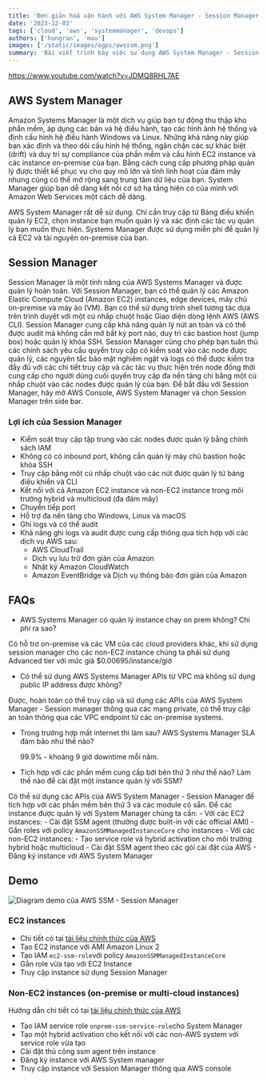 ```yaml
---
title: 'Đơn giản hoá vận hành với AWS System Manager - Session Manager'
date: '2023-12-03'
tags: ['cloud', 'aws', 'systemmanager', 'devops']
authors: ['hungran', 'mau']
images: ['/static/images/ogps/awsssm.png']
summary: 'Bài viết trình bày việc sử dụng AWS System Manager - Session Manager để đơn giản hoá việc quản lý, vận hành Instance (EC2 và non-EC2)'
---
```


https://www.youtube.com/watch?v=JDMQ8RHL7AE

## AWS System Manager

Amazon Systems Manager là một dịch vụ giúp bạn tự động thu thập kho phần mềm, áp dụng các bản vá hệ điều hành, tạo các hình ảnh hệ thống và định cấu hình hệ điều hành Windows và Linux. Những khả năng này giúp bạn xác định và theo dõi cấu hình hệ thống, ngăn chặn các sự khác biệt (drift) và duy trì sự compliance của phần mềm và cấu hình EC2 instance và các instance on-premise của bạn. Bằng cách cung cấp phương pháp quản lý được thiết kế phục vụ cho quy mô lớn và tính linh hoạt của đám mây nhưng cũng có thể mở rộng sang trung tâm dữ liệu của bạn. System Manager giúp bạn dễ dàng kết nối cơ sở hạ tầng hiện có của mình với Amazon Web Services một cách dễ dàng.

AWS System Manager rất dễ sử dụng. Chỉ cần truy cập từ Bảng điều khiển quản lý EC2, chọn instance bạn muốn quản lý và xác định các tác vụ quản lý bạn muốn thực hiện. Systems Manager được sử dụng miễn phí để quản lý cả EC2 và tài nguyên on-premise của bạn.

## Session Manager

Session Manager là một tính năng của AWS Systems Manager và được quản lý hoàn toàn. Với Session Manager, bạn có thể quản lý các Amazon Elastic Compute Cloud (Amazon EC2) instances, edge devices, máy chủ on-premise và máy ảo (VM). Bạn có thể sử dụng trình shell tương tác dựa trên trình duyệt với một cú nhấp chuột hoặc Giao diện dòng lệnh AWS (AWS CLI). Session Manager cung cấp khả năng quản lý nút an toàn và có thể được audit mà không cần mở bất kỳ port nào, duy trì các bastion host (jump box) hoặc quản lý khóa SSH. Session Manager cũng cho phép bạn tuân thủ các chính sách yêu cầu quyền truy cập có kiểm soát vào các node được quản lý, các nguyên tắc bảo mật nghiêm ngặt và logs có thể được kiểm tra đầy đủ với các chi tiết truy cập và các tác vụ thực hiện trên node đồng thời cung cấp cho người dùng cuối quyền truy cập đa nền tảng chỉ bằng một cú nhấp chuột vào các nodes được quản lý của bạn. Để bắt đầu với Session Manager, hãy mở AWS Console, AWS System Manager và chọn Session Manager trên side bar.

### Lợi ích của Session Manager

- Kiểm soát truy cập tập trung vào các nodes được quản lý bằng chính sách IAM
- Không có có inbound port, không cần quản lý máy chủ bastion hoặc khóa SSH
- Truy cập bằng một cú nhấp chuột vào các nút được quản lý từ bảng điều khiển và CLI
- Kết nối với cả Amazon EC2 instance và non-EC2 instance trong môi trường hybrid và multicloud (đa đám mây)
- Chuyển tiếp port
- Hỗ trợ đa nền tảng cho Windows, Linux và macOS
- Ghi logs và có thể audit
- Khả năng ghi logs và audit được cung cấp thông qua tích hợp với các dịch vụ AWS sau:
  - AWS CloudTrail
  - Dịch vụ lưu trữ đơn giản của Amazon
  - Nhật ký Amazon CloudWatch
  - Amazon EventBridge và Dịch vụ thông báo đơn giản của Amazon

## FAQs

- AWS Systems Manager có quản lý instance chạy on prem không? Chi phí ra sao?

Có hỗ trơ on-premise và các VM của các cloud providers khác, khi sử dụng session manager cho các non-EC2 instance chúng ta phải sử dụng Advanced tier với mức giá $0.00695/instance/giờ

- Có thể sử dụng AWS Systems Manager APIs từ VPC mà không sử dụng public IP address được không?

Được, hoàn toàn có thể truy cập và sử dụng các APIs của AWS System Manager - Session manager thông qua các mạng private, có thể truy cập an toàn thông qua các VPC endpoint từ các on-premise systems.

- Trong trường hợp mất internet thì làm sau? AWS Systems Manager SLA đảm bảo như thế nào?

  99.9% - khoảng 9 giờ downtime mỗi năm.

- Tích hợp với các phần mềm cung cấp bới bên thứ 3 như thế nào? Làm thế nào để cài đặt một instance quản lý với SSM?

Có thể sử dụng các APIs của AWS System Manager - Session Manager để tích hợp với các phần mềm bên thứ 3 và các module có sẵn.
Để các instance được quản lý với System Manager chúng ta cần: - Với các EC2 instances: - Cài đặt SSM agent (thường được built-in với các official AMI) - Gắn roles với policy `AmazonSSMManagedInstanceCore` cho instances - Với các non-EC2 instances: - Tạo service role và hybrid activation cho môi trường hybrid hoặc multicloud - Cài đặt SSM agent theo các gói cài đặt của AWS - Đăng ký instance với AWS System Manager

## Demo

![Diagram demo của AWS SSM - Session Manager](/static/images/assets/ssm_demo.png)

### EC2 instances

- Chi tiết có tại [tài liệu chính thức của AWS](https://docs.aws.amazon.com/systems-manager/latest/userguide/systems-manager-setting-up-ec2.html)
- Tạo EC2 instance với AMI Amazon Linux 2
- Tạo IAM `ec2-ssm-role`với policy `AmazonSSMManagedInstanceCore`
- Gắn role vừa tạo với EC2 Instance
- Truy cập instance sử dụng Session Manager

### Non-EC2 instances (on-premise or multi-cloud instances)

Hướng dẫn chi tiết có tại [tài liệu chính thức của AWS](https://docs.aws.amazon.com/systems-manager/latest/userguide/sysman-service-role.html)

- Tạo IAM service role `onprem-ssm-service-role`cho System Manager
- Tạo một hybrid activation cho kết nối với các non-AWS system với service role vừa tạo
- Cài đặt thủ công ssm agent trên instance
- Đăng ký instance với AWS System manager
- Truy cập instance với Session Manager thông qua AWS console
